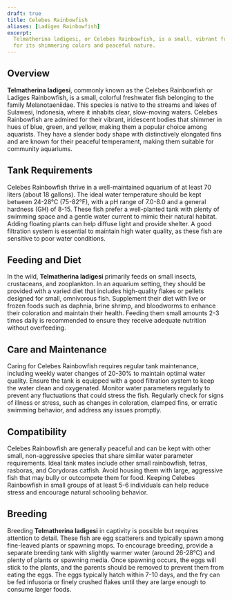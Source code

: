 ```yaml
---
draft: true
title: Celebes Rainbowfish
aliases: [Ladiges Rainbowfish]
excerpt:
  Telmatherina ladigesi, or Celebes Rainbowfish, is a small, vibrant freshwater species from Sulawesi, Indonesia, known
  for its shimmering colors and peaceful nature.
---
```


## Overview

**Telmatherina ladigesi**, commonly known as the Celebes Rainbowfish or Ladiges Rainbowfish, is a small, colorful
freshwater fish belonging to the family Melanotaeniidae. This species is native to the streams and lakes of Sulawesi,
Indonesia, where it inhabits clear, slow-moving waters. Celebes Rainbowfish are admired for their vibrant, iridescent
bodies that shimmer in hues of blue, green, and yellow, making them a popular choice among aquarists. They have a
slender body shape with distinctively elongated fins and are known for their peaceful temperament, making them suitable
for community aquariums.

## Tank Requirements

Celebes Rainbowfish thrive in a well-maintained aquarium of at least 70 liters (about 18 gallons). The ideal water
temperature should be kept between 24-28°C (75-82°F), with a pH range of 7.0-8.0 and a general hardness (GH) of 8-15.
These fish prefer a well-planted tank with plenty of swimming space and a gentle water current to mimic their natural
habitat. Adding floating plants can help diffuse light and provide shelter. A good filtration system is essential to
maintain high water quality, as these fish are sensitive to poor water conditions.

## Feeding and Diet

In the wild, **Telmatherina ladigesi** primarily feeds on small insects, crustaceans, and zooplankton. In an aquarium
setting, they should be provided with a varied diet that includes high-quality flakes or pellets designed for small,
omnivorous fish. Supplement their diet with live or frozen foods such as daphnia, brine shrimp, and bloodworms to
enhance their coloration and maintain their health. Feeding them small amounts 2-3 times daily is recommended to ensure
they receive adequate nutrition without overfeeding.

## Care and Maintenance

Caring for Celebes Rainbowfish requires regular tank maintenance, including weekly water changes of 20-30% to maintain
optimal water quality. Ensure the tank is equipped with a good filtration system to keep the water clean and oxygenated.
Monitor water parameters regularly to prevent any fluctuations that could stress the fish. Regularly check for signs of
illness or stress, such as changes in coloration, clamped fins, or erratic swimming behavior, and address any issues
promptly.

## Compatibility

Celebes Rainbowfish are generally peaceful and can be kept with other small, non-aggressive species that share similar
water parameter requirements. Ideal tank mates include other small rainbowfish, tetras, rasboras, and Corydoras catfish.
Avoid housing them with large, aggressive fish that may bully or outcompete them for food. Keeping Celebes Rainbowfish
in small groups of at least 5-6 individuals can help reduce stress and encourage natural schooling behavior.

## Breeding

Breeding **Telmatherina ladigesi** in captivity is possible but requires attention to detail. These fish are egg
scatterers and typically spawn among fine-leaved plants or spawning mops. To encourage breeding, provide a separate
breeding tank with slightly warmer water (around 26-28°C) and plenty of plants or spawning media. Once spawning occurs,
the eggs will stick to the plants, and the parents should be removed to prevent them from eating the eggs. The eggs
typically hatch within 7-10 days, and the fry can be fed infusoria or finely crushed flakes until they are large enough
to consume larger foods.
